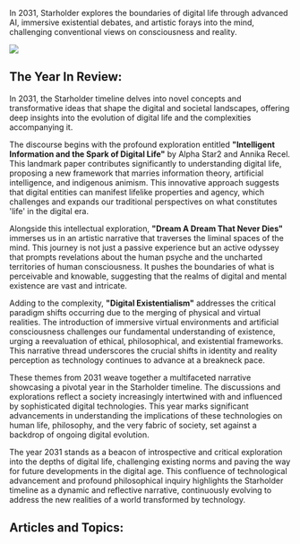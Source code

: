 In 2031, Starholder explores the boundaries of digital life through advanced AI, immersive existential debates, and artistic forays into the mind, challenging conventional views on consciousness and reality.

![](https://www.blockstar.com/wp-content/uploads/2024/06/eh.png)

## The Year In Review:
In 2031, the Starholder timeline delves into novel concepts and transformative ideas that shape the digital and societal landscapes, offering deep insights into the evolution of digital life and the complexities accompanying it.

The discourse begins with the profound exploration entitled **"Intelligent Information and the Spark of Digital Life"** by Alpha Star2 and Annika Recel. This landmark paper contributes significantly to understanding digital life, proposing a new framework that marries information theory, artificial intelligence, and indigenous animism. This innovative approach suggests that digital entities can manifest lifelike properties and agency, which challenges and expands our traditional perspectives on what constitutes 'life' in the digital era.

Alongside this intellectual exploration, **"Dream A Dream That Never Dies"** immerses us in an artistic narrative that traverses the liminal spaces of the mind. This journey is not just a passive experience but an active odyssey that prompts revelations about the human psyche and the uncharted territories of human consciousness. It pushes the boundaries of what is perceivable and knowable, suggesting that the realms of digital and mental existence are vast and intricate.

Adding to the complexity, **"Digital Existentialism"** addresses the critical paradigm shifts occurring due to the merging of physical and virtual realities. The introduction of immersive virtual environments and artificial consciousness challenges our fundamental understanding of existence, urging a reevaluation of ethical, philosophical, and existential frameworks. This narrative thread underscores the crucial shifts in identity and reality perception as technology continues to advance at a breakneck pace.

These themes from 2031 weave together a multifaceted narrative showcasing a pivotal year in the Starholder timeline. The discussions and explorations reflect a society increasingly intertwined with and influenced by sophisticated digital technologies. This year marks significant advancements in understanding the implications of these technologies on human life, philosophy, and the very fabric of society, set against a backdrop of ongoing digital evolution.

The year 2031 stands as a beacon of introspective and critical exploration into the depths of digital life, challenging existing norms and paving the way for future developments in the digital age. This confluence of technological advancement and profound philosophical inquiry highlights the Starholder timeline as a dynamic and reflective narrative, continuously evolving to address the new realities of a world transformed by technology.

## Articles and Topics:

